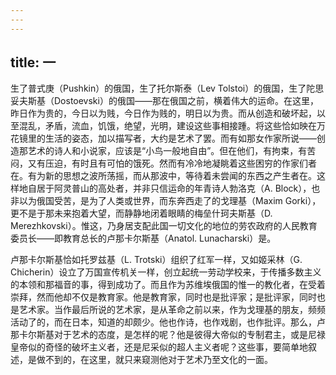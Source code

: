 ```yaml
---
---
---
```

title: 一
---



生了普式庚（Pushkin）的俄国，生了托尔斯泰（Lev Tolstoi）的俄国，生了陀思妥夫斯基（Dostoevski）的俄国——那在俄国之前，横着伟大的运命。在这里，昨日作为贵的，今日以为贱，今日作为贱的，明日以为贵。而从创造和破坏起，以至混乱，矛盾，流血，饥饿，绝望，光明，建设这些事相接踵。将这些恰如映在万花镜里的生活的姿态，加以描写者，大约是艺术了罢。而有如那女作家所说——创造那艺术的诗人和小说家，应该是“小鸟一般地自由”。但在他们，有拘束，有苦闷，又有压迫，有时且有可怕的饿死。然而有冷冷地凝眺着这些困穷的作家们者在。有为新的思想之波所荡摇，而从那波中，等待着未尝闻的东西之产生者在。这样地自居于阿灵普山的高处者，并非只信运命的年青诗人勃洛克（A. Block），也非以为俄国受苦，是为了人类或世界，而东奔西走了的戈理基（Maxim Gorki），更不是于那未来抱着大望，而静静地闭着眼睛的梅垒什珂夫斯基（D. Merezhkovski）。惟这，乃身居支配此国一切文化的地位的劳农政府的人民教育委员长——即教育总长的卢那卡尔斯基（Anatol. Lunacharski）是。

卢那卡尔斯基恰如托罗兹基（L. Trotski）组织了红军一样，又如姬采林（G. Chicherin）设立了万国宣传机关一样，创立起统一劳动学校来，于传播多数主义的本领和那福音的事，得到成功了。而且作为苏维埃俄国的惟一的教化者，在受着崇拜，然而他却不仅是教育家。他是教育家，同时也是批评家；是批评家，同时也是艺术家。当作最后所说的艺术家，是从革命之前以来，作为戈理基的朋友，频频活动了的，而在日本，知道的却颇少。他也作诗，也作戏剧，也作批评。那么，卢那卡尔斯基对于艺术的态度，是怎样的呢？他是彼得大帝似的专制君主，或是尼禄皇帝似的奇怪的破坏主义者，还是尼采似的超人主义者呢？这些事，要简单地叙述，是做不到的，在这里，就只来窥测他对于艺术乃至文化的一面。